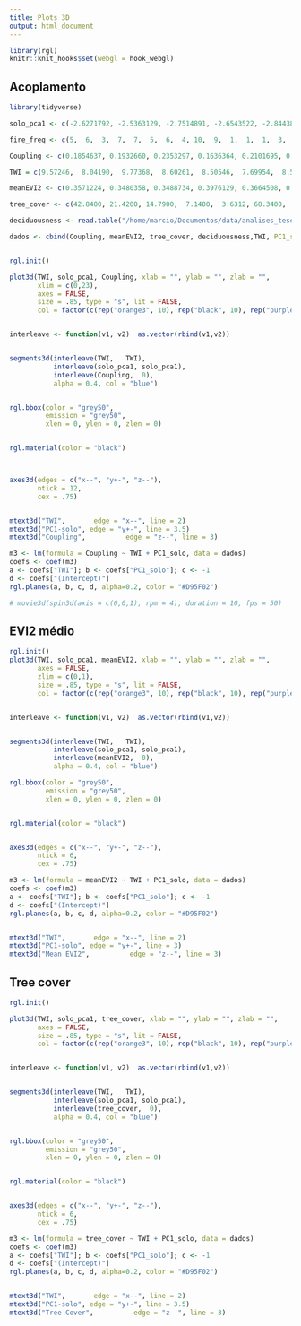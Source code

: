 ```yaml
---
title: Plots 3D
output: html_document
---
```


```r
library(rgl)
knitr::knit_hooks$set(webgl = hook_webgl)
```

## Acoplamento
```r
library(tidyverse)

solo_pca1 <- c(-2.6271792, -2.5363129, -2.7514891, -2.6543522, -2.8443876, -2.5537141, -2.5142610, -2.5134899, -2.5409157, -2.7452784, -2.5962814,  1.4087037, -2.1410362, -1.2547936, -1.8609601, -2.7563009, -2.9039708, -2.7652399, -3.2030846, -0.5356784,  4.6165335, 4.8449165,  5.9497271,  5.3865338,  3.6281874,  4.1814002,  2.3386568,  4.5724733, 5.5287756,  3.8428181)

fire_freq <- c(5,  6,  3,  7,  7,  5,  6,  4, 10,  9,  1,  1,  1,  3,  3,  8,  3,  3,  3,  3,  2,  0,  0,  0,  0,  0,  0,  0,  0,  0)

Coupling <- c(0.1854637, 0.1932660, 0.2353297, 0.1636364, 0.2101695, 0.1717172, 0.1772535, 0.1851852, 0.2233766, 0.2012987, 0.3196961, 0.2894737, 0.2232305, 0.2493734, 0.2155388, 0.2776154, 0.2086499, 0.2836158, 0.2655367, 0.3009936, 0.4410163, 0.4337568, 0.5366001, 0.4761041, 0.2099214, 0.1615245, 0.2147610, 0.5406195, 0.3369631, 0.3699591)

TWI = c(9.57246,  8.04190,  9.77368,  8.60261,  8.50546,  7.69954,  8.59316,  8.71555,  9.33497, 10.10562, 15.47934, 15.54112, 15.16976, 15.80055,  6.28304, 17.99099, 21.76680, 21.76680, 13.83179,  8.68463,  6.98991,  7.10205,  6.80751,  6.71679, 7.17428,  6.86830,  5.46798,  6.03047, 10.88536,  6.56497)

meanEVI2 <- c(0.3571224, 0.3480358, 0.3488734, 0.3976129, 0.3664508, 0.4207203, 0.3449679, 0.3728237, 0.3785181, 0.3684518, 0.4768151, 0.5213511, 0.4448756, 0.5375663, 0.5237261, 0.4915071, 0.4189780, 0.5029874, 0.4674733, 0.5231580, 0.4860314, 0.5068500, 0.4633787, 0.4698608, 0.5658845, 0.5717008, 0.5896999, 0.5071163, 0.5266859, 0.4988382)

tree_cover <- c(42.8400, 21.4200, 14.7900,  7.1400,  3.6312, 68.3400,  4.5900,  6.6300, 16.8300, 27.0300, 86.7000, 99.4500, 96.3900, 94.2800, 97.9200, 94.0200, 96.8800, 92.9800, 95.0600, 84.6600, 74.5000, 72.4300, 74.4300, 81.1800, NA, NA, NA, 67.7500, 78.1200, 73.6800)

deciduousness <- read.table("/home/marcio/Documentos/data/analises_tese/dados.txt", h=T) %>% select("phenology")

dados <- cbind(Coupling, meanEVI2, tree_cover, deciduousness,TWI, PC1_solo = solo_pca1, Fire_freq = fire_freq, Vegetation_type = c(rep("savanna", 10), rep("gallery_forest", 10), rep("dry_forest", 10))) %>% data.frame


rgl.init()

plot3d(TWI, solo_pca1, Coupling, xlab = "", ylab = "", zlab = "",
       xlim = c(0,23),
       axes = FALSE,
       size = .85, type = "s", lit = FALSE,
       col = factor(c(rep("orange3", 10), rep("black", 10), rep("purple", 10))))


interleave <- function(v1, v2)  as.vector(rbind(v1,v2))


segments3d(interleave(TWI,   TWI),
           interleave(solo_pca1, solo_pca1),
           interleave(Coupling,  0),
           alpha = 0.4, col = "blue")


rgl.bbox(color = "grey50",
         emission = "grey50",
         xlen = 0, ylen = 0, zlen = 0)


rgl.material(color = "black")



axes3d(edges = c("x--", "y+-", "z--"),
       ntick = 12,
       cex = .75)


mtext3d("TWI",       edge = "x--", line = 2)
mtext3d("PC1-solo", edge = "y+-", line = 3.5)
mtext3d("Coupling",          edge = "z--", line = 3)

m3 <- lm(formula = Coupling ~ TWI + PC1_solo, data = dados)
coefs <- coef(m3)
a <- coefs["TWI"]; b <- coefs["PC1_solo"]; c <- -1
d <- coefs["(Intercept)"]
rgl.planes(a, b, c, d, alpha=0.2, color = "#D95F02")

# movie3d(spin3d(axis = c(0,0,1), rpm = 4), duration = 10, fps = 50)


```

## EVI2 médio

```r
rgl.init()
plot3d(TWI, solo_pca1, meanEVI2, xlab = "", ylab = "", zlab = "",
       axes = FALSE,
       zlim = c(0,1),
       size = .85, type = "s", lit = FALSE,
       col = factor(c(rep("orange3", 10), rep("black", 10), rep("purple", 10))))


interleave <- function(v1, v2)  as.vector(rbind(v1,v2))


segments3d(interleave(TWI,   TWI),
           interleave(solo_pca1, solo_pca1),
           interleave(meanEVI2,  0),
           alpha = 0.4, col = "blue")

rgl.bbox(color = "grey50",
         emission = "grey50",
         xlen = 0, ylen = 0, zlen = 0)


rgl.material(color = "black")


axes3d(edges = c("x--", "y+-", "z--"),
       ntick = 6,
       cex = .75)

m3 <- lm(formula = meanEVI2 ~ TWI + PC1_solo, data = dados)
coefs <- coef(m3)
a <- coefs["TWI"]; b <- coefs["PC1_solo"]; c <- -1
d <- coefs["(Intercept)"]
rgl.planes(a, b, c, d, alpha=0.2, color = "#D95F02")


mtext3d("TWI",       edge = "x--", line = 2)
mtext3d("PC1-solo", edge = "y+-", line = 3)
mtext3d("Mean EVI2",          edge = "z--", line = 3)


```


## Tree cover

```r

rgl.init()

plot3d(TWI, solo_pca1, tree_cover, xlab = "", ylab = "", zlab = "",
       axes = FALSE,
       size = .85, type = "s", lit = FALSE,
       col = factor(c(rep("orange3", 10), rep("black", 10), rep("purple", 10))))


interleave <- function(v1, v2)  as.vector(rbind(v1,v2))


segments3d(interleave(TWI,   TWI),
           interleave(solo_pca1, solo_pca1),
           interleave(tree_cover,  0),
           alpha = 0.4, col = "blue")


rgl.bbox(color = "grey50",
         emission = "grey50",
         xlen = 0, ylen = 0, zlen = 0)


rgl.material(color = "black")


axes3d(edges = c("x--", "y+-", "z--"),
       ntick = 6,
       cex = .75)

m3 <- lm(formula = tree_cover ~ TWI + PC1_solo, data = dados)
coefs <- coef(m3)
a <- coefs["TWI"]; b <- coefs["PC1_solo"]; c <- -1
d <- coefs["(Intercept)"]
rgl.planes(a, b, c, d, alpha=0.2, color = "#D95F02")


mtext3d("TWI",       edge = "x--", line = 2)
mtext3d("PC1-solo", edge = "y+-", line = 3.5)
mtext3d("Tree Cover",          edge = "z--", line = 3)


```


